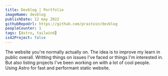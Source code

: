 ```yaml
---
title: Devblog | Portfolio
imageName: devblog
publishDate: 12 may 2022
githubRepoUrl: https://github.com/prastoin/devblog
peopleCounter: 1
tags: [Astro, tailwind]
is42Project: false
---
```


The website you're normally actually on. The idea is to improve my learn in public overall.
Writting things on issues I've faced or things I'm interested in.
But also listing projects I've been working on with a lot of cool people.
Using Astro for fast and performant static website.
